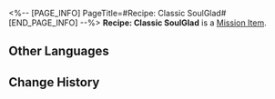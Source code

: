<%-- [PAGE_INFO]
PageTitle=#Recipe: Classic SoulGlad#
[END_PAGE_INFO] --%>
{{Item Infobox
|id          = 150011
|image       = Item Recipe- Classic SoulGlad.png
|type        = Mission Item
|invCategory = Missions
|rarity      = 3
|effect      = 
|description = When it comes to SoulGlad, classic means the best. Despite three attempts to modify the formula, the SoulGlad company was compelled to return to the original recipe due to complaints from dissatisfied customers each time.
}}
{{Description|''"Our double-blind tests show that over 70% of customers failed to discern the difference between the new formula and the original one."''}}
'''Recipe: Classic SoulGlad''' is a [[Mission Item]].

==Other Languages==
{{Other Languages
|en   = Recipe: Classic SoulGlad
|zhs  = 调饮材料：经典苏乐达
|zht  = 調飲材料：經典蘇樂達
|ja   = カクテルの材料：クラシックスラーダ
|ko   = 음료 재료: 클래식 솔글래드
|es   = Receta: FelizAlma clásica
|fr   = Recette : Félicitâme classique
|ru   = Рецепт: Классическая «Услада»
|th   = ส่วนผสมเครื่องดื่ม: Classic SoulGlad
|vi   = Nguyên Liệu Pha Chế: SoulGlad Kinh Điển
|de   = Rezept: SeelFroh Classic
|id   = Bahan Racikan: Classic SoulGlad
|pt   = Receita: FelizAlma Original
}}

==Change History==
{{Change History|2.1}}